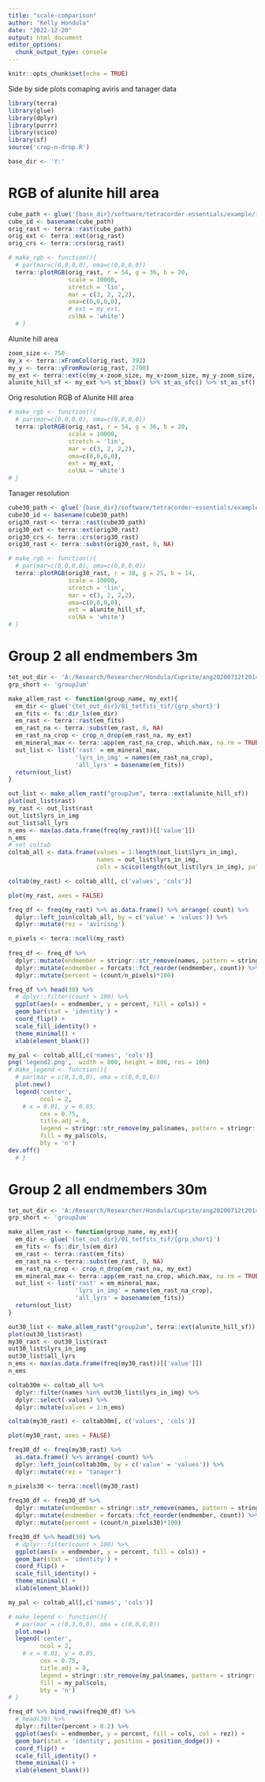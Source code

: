 ```yaml
---
title: "scale-comparison"
author: "Kelly Hondula"
date: "2022-12-20"
output: html_document
editor_options: 
  chunk_output_type: console
---
```


```r
knitr::opts_chunk$set(echo = TRUE)
```

Side by side plots comaping aviris and tanager data

```r
library(terra)
library(glue)
library(dplyr)
library(purrr)
library(scico)
library(sf)
source('crop-n-drop.R')
```

```r
base_dir <- 'Y:'
```

# RGB of alunite hill area

```r
cube_path <- glue('{base_dir}/software/tetracorder-essentials/example/input/ang20200712t201415_corr_v2y1_img')
cube_id <- basename(cube_path)
orig_rast <- terra::rast(cube_path)
orig_ext <- terra::ext(orig_rast)
orig_crs <- terra::crs(orig_rast)
```

```r
# make_rgb <- function(){
  # par(mar=c(0,0,0,0), oma=c(0,0,0,0))
  terra::plotRGB(orig_rast, r = 54, g = 36, b = 20, 
                 scale = 10000,
                 stretch = 'lin', 
                 mar = c(3, 2, 2,2), 
                 oma=c(0,0,0,0),
                 # ext = my_ext,
                 colNA = 'white')
  # }
```

Alunite hill area

```r
zoom_size <- 750
my_x <- terra::xFromCol(orig_rast, 392)
my_y <- terra::yFromRow(orig_rast, 2700)
my_ext <- terra::ext(c(my_x-zoom_size, my_x+zoom_size, my_y-zoom_size, my_y+zoom_size))
alunite_hill_sf <- my_ext %>% st_bbox() %>% st_as_sfc() %>% st_as_sf()
```

Orig resolution RGB of Alunite Hill area
```r
# make_rgb <- function(){
  # par(mar=c(0,0,0,0), oma=c(0,0,0,0))
  terra::plotRGB(orig_rast, r = 54, g = 36, b = 20, 
                 scale = 10000,
                 stretch = 'lin', 
                 mar = c(3, 2, 2,2), 
                 oma=c(0,0,0,0),
                 ext = my_ext,
                 colNA = 'white')
# }
```

Tanager resolution

```r
cube30_path <- glue('{base_dir}/software/tetracorder-essentials/example30m/input/ang20200712t201415_refl_p000_ort')
cube30_id <- basename(cube30_path)
orig30_rast <- terra::rast(cube30_path)
orig30_ext <- terra::ext(orig30_rast)
orig30_crs <- terra::crs(orig30_rast)
orig30_rast <- terra::subst(orig30_rast, 0, NA)
```

```r
# make_rgb <- function(){
  # par(mar=c(0,0,0,0), oma=c(0,0,0,0))
  terra::plotRGB(orig30_rast, r = 38, g = 25, b = 14, 
                 scale = 10000,
                 stretch = 'lin',
                 mar = c(3, 2, 2,2), 
                 oma=c(0,0,0,0),
                 ext = alunite_hill_sf,
                 colNA = 'white')
# }
```

# Group 2 all endmembers 3m 

```r

tet_out_dir <- 'A:/Research/Researcher/Hondula/Cuprite/ang20200712t201415_corr_v2y1_img/'
grp_short <- 'group2um'

make_allem_rast <- function(group_name, my_ext){
  em_dir <- glue('{tet_out_dir}/01_tetfits_tif/{grp_short}')
  em_fits <- fs::dir_ls(em_dir)
  em_rast <- terra::rast(em_fits)
  em_rast_na <- terra::subst(em_rast, 0, NA)
  em_rast_na_crop <- crop_n_drop(em_rast_na, my_ext)
  em_mineral_max <- terra::app(em_rast_na_crop, which.max, na.rm = TRUE)
  out_list <- list('rast' = em_mineral_max, 
                   'lyrs_in_img' = names(em_rast_na_crop),
                   'all_lyrs' = basename(em_fits))
  return(out_list)
}
```

```r
out_list <- make_allem_rast("group2um", terra::ext(alunite_hill_sf))
plot(out_list$rast)
my_rast <- out_list$rast
out_list$lyrs_in_img
out_list$all_lyrs
n_ems <- max(as.data.frame(freq(my_rast))[['value']])
n_ems
# set coltab 
coltab_all <- data.frame(values = 1:length(out_list$lyrs_in_img),
                         names = out_list$lyrs_in_img,
                         cols = scico(length(out_list$lyrs_in_img), palette = 'batlow'))

coltab(my_rast) <- coltab_all[, c('values', 'cols')]

plot(my_rast, axes = FALSE)

freq_df <- freq(my_rast) %>% as.data.frame() %>% arrange(-count) %>% 
  dplyr::left_join(coltab_all, by = c('value' = 'values')) %>%
  dplyr::mutate(rez = 'avirisng')

n_pixels <- terra::ncell(my_rast)
  
freq_df <- freq_df %>% 
  dplyr::mutate(endmember = stringr::str_remove(names, pattern = stringr::fixed(".fit.gz"))) %>%
  dplyr::mutate(endmember = forcats::fct_reorder(endmember, count)) %>%
  dplyr::mutate(percent = (count/n_pixels)*100)

freq_df %>% head(30) %>%
  # dplyr::filter(count > 100) %>%
  ggplot(aes(x = endmember, y = percent, fill = cols)) +
  geom_bar(stat = 'identity') +
  coord_flip() +
  scale_fill_identity() +
  theme_minimal() +
  xlab(element_blank())
```


```r
my_pal <- coltab_all[,c('names', 'cols')]
png('legend2.png',  width = 800, height = 800, res = 100)
# make_legend <- function(){
  # par(mar = c(0,3,0,0), oma = c(0,0,0,0))
  plot.new()
  legend('center',
         ncol = 2,
    # x = 0.01, y = 0.85, 
         cex = 0.75,
         title.adj = 0,
         legend = stringr::str_remove(my_pal$names, pattern = stringr::fixed(".fit.gz")), 
         fill = my_pal$cols, 
         bty = 'n')
dev.off()
  # }
```

# Group 2 all endmembers 30m 

```r

tet_out_dir <- 'A:/Research/Researcher/Hondula/Cuprite/ang20200712t201415_refl_p000_ort'
grp_short <- 'group2um'

make_allem_rast <- function(group_name, my_ext){
  em_dir <- glue('{tet_out_dir}/01_tetfits_tif/{grp_short}')
  em_fits <- fs::dir_ls(em_dir)
  em_rast <- terra::rast(em_fits)
  em_rast_na <- terra::subst(em_rast, 0, NA)
  em_rast_na_crop <- crop_n_drop(em_rast_na, my_ext)
  em_mineral_max <- terra::app(em_rast_na_crop, which.max, na.rm = TRUE)
  out_list <- list('rast' = em_mineral_max, 
                   'lyrs_in_img' = names(em_rast_na_crop),
                   'all_lyrs' = basename(em_fits))
  return(out_list)
}
```

```r
out30_list <- make_allem_rast("group2um", terra::ext(alunite_hill_sf))
plot(out30_list$rast)
my30_rast <- out30_list$rast
out30_list$lyrs_in_img
out30_list$all_lyrs
n_ems <- max(as.data.frame(freq(my30_rast))[['value']])
n_ems

coltab30m <- coltab_all %>% 
  dplyr::filter(names %in% out30_list$lyrs_in_img) %>%
  dplyr::select(-values) %>% 
  dplyr::mutate(values = 1:n_ems)

coltab(my30_rast) <- coltab30m[, c('values', 'cols')]

plot(my30_rast, axes = FALSE)

freq30_df <- freq(my30_rast) %>% 
  as.data.frame() %>% arrange(-count) %>% 
  dplyr::left_join(coltab30m, by = c('value' = 'values')) %>%
  dplyr::mutate(rez = 'tanager')

n_pixels30 <- terra::ncell(my30_rast)
  
freq30_df <- freq30_df %>% 
  dplyr::mutate(endmember = stringr::str_remove(names, pattern = stringr::fixed(".fit.gz"))) %>%
  dplyr::mutate(endmember = forcats::fct_reorder(endmember, count)) %>%
  dplyr::mutate(percent = (count/n_pixels30)*100)

freq30_df %>% head(30) %>%
  # dplyr::filter(count > 100) %>%
  ggplot(aes(x = endmember, y = percent, fill = cols)) +
  geom_bar(stat = 'identity') +
  coord_flip() +
  scale_fill_identity() +
  theme_minimal() +
  xlab(element_blank())
```


```r
my_pal <- coltab_all[,c('names', 'cols')]

# make_legend <- function(){
  # par(mar = c(0,3,0,0), oma = c(0,0,0,0))
  plot.new()
  legend('center',
         ncol = 2,
    # x = 0.01, y = 0.85, 
         cex = 0.75,
         title.adj = 0,
         legend = stringr::str_remove(my_pal$names, pattern = stringr::fixed(".fit.gz")), 
         fill = my_pal$cols, 
         bty = 'n')
# }
```


```r
freq_df %>% bind_rows(freq30_df) %>%
  # head(30) %>%
  dplyr::filter(percent > 0.2) %>%
  ggplot(aes(x = endmember, y = percent, fill = cols, col = rez)) +
  geom_bar(stat = 'identity', position = position_dodge()) +
  coord_flip() +
  scale_fill_identity() +
  theme_minimal() +
  xlab(element_blank())
```

